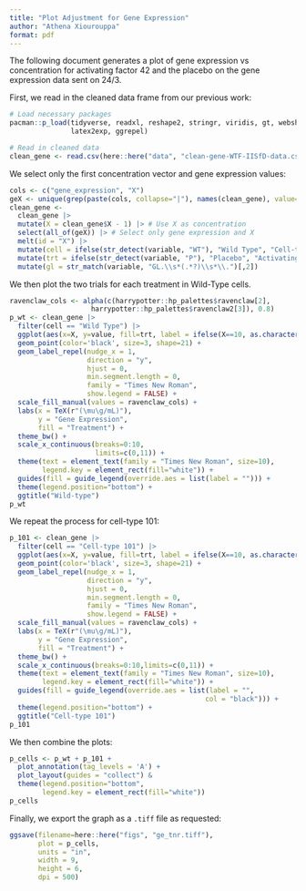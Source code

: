 ```yaml
---
title: "Plot Adjustment for Gene Expression"
author: "Athena Xiourouppa"
format: pdf
---
```


The following document generates a plot of gene expression vs concentration for 
activating factor 42 and the placebo on the gene expression data sent on 24/3.

First, we read in the cleaned data frame from our previous work:
```r
# Load necessary packages
pacman::p_load(tidyverse, readxl, reshape2, stringr, viridis, gt, webshot2, patchwork,
               latex2exp, ggrepel)
```

```r
# Read in cleaned data
clean_gene <- read.csv(here::here("data", "clean-gene-WTF-IISfD-data.csv"))
```

We select only the first concentration vector and gene expression values:
```r
cols <- c("gene_expression", "X")
geX <- unique(grep(paste(cols, collapse="|"), names(clean_gene), value=TRUE))
clean_gene <-
  clean_gene |> 
  mutate(X = clean_gene$X - 1) |> # Use X as concentration
  select(all_of(geX)) |> # Select only gene expression and X
  melt(id = "X") |> 
  mutate(cell = ifelse(str_detect(variable, "WT"), "Wild Type", "Cell-type 101")) |> 
  mutate(trt = ifelse(str_detect(variable, "P"), "Placebo", "Activating factor 42")) |> 
  mutate(gl = str_match(variable, "GL.\\s*(.*?)\\s*\\.")[,2])
```

We then plot the two trials for each treatment in Wild-Type cells.
```r
ravenclaw_cols <- alpha(c(harrypotter::hp_palettes$ravenclaw[2],
                    harrypotter::hp_palettes$ravenclaw2[3]), 0.8)
p_wt <- clean_gene |> 
  filter(cell == "Wild Type") |> 
  ggplot(aes(x=X, y=value, fill=trt, label = ifelse(X==10, as.character(gl),''))) +
  geom_point(color='black', size=3, shape=21) + 
  geom_label_repel(nudge_x = 1,
                   direction = "y",
                   hjust = 0,
                   min.segment.length = 0,
                   family = "Times New Roman",
                   show.legend = FALSE) +
  scale_fill_manual(values = ravenclaw_cols) +
  labs(x = TeX(r"(\mu\g/mL)"),
       y = "Gene Expression",
       fill = "Treatment") +
  theme_bw() +
  scale_x_continuous(breaks=0:10,
                     limits=c(0,11)) +
  theme(text = element_text(family = "Times New Roman", size=10),
        legend.key = element_rect(fill="white")) +
  guides(fill = guide_legend(override.aes = list(label = ""))) +
  theme(legend.position="bottom") +
  ggtitle("Wild-type")
p_wt
```

We repeat the process for cell-type 101:
```r
p_101 <- clean_gene |> 
  filter(cell == "Cell-type 101") |> 
  ggplot(aes(x=X, y=value, fill=trt, label = ifelse(X==10, as.character(gl),''))) +
  geom_point(color='black', size=3, shape=21) + 
  geom_label_repel(nudge_x = 1,
                   direction = "y",
                   hjust = 0,
                   min.segment.length = 0,
                   family = "Times New Roman",
                   show.legend = FALSE) +
  scale_fill_manual(values = ravenclaw_cols) +
  labs(x = TeX(r"(\mu\g/mL)"),
       y = "Gene Expression",
       fill = "Treatment") +
  theme_bw() +
  scale_x_continuous(breaks=0:10,limits=c(0,11)) +
  theme(text = element_text(family = "Times New Roman", size=10),
        legend.key = element_rect(fill="white")) +
  guides(fill = guide_legend(override.aes = list(label = "",
                                                col = "black"))) +
  theme(legend.position="bottom") +
  ggtitle("Cell-type 101")
p_101
```


We then combine the plots:
```r
p_cells <- p_wt + p_101 + 
  plot_annotation(tag_levels = 'A') +
  plot_layout(guides = "collect") & 
  theme(legend.position="bottom",
        legend.key = element_rect(fill="white")) 
p_cells
```

Finally, we export the graph as a `.tiff` file as requested:
```r
ggsave(filename=here::here("figs", "ge_tnr.tiff"),
       plot = p_cells,
       units = "in",
       width = 9,
       height = 6,
       dpi = 500)
```

